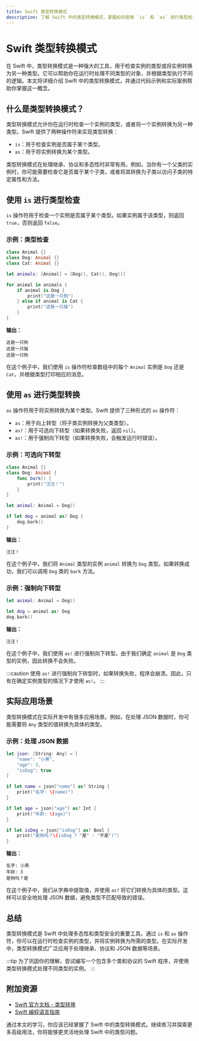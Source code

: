 ```yaml
---
title: Swift 类型转换模式
description: 了解 Swift 中的类型转换模式，掌握如何使用 `is` 和 `as` 进行类型检查和转换，并通过实际案例加深理解。
---
```


# Swift 类型转换模式

在 Swift 中，类型转换模式是一种强大的工具，用于检查实例的类型或将实例转换为另一种类型。它可以帮助你在运行时处理不同类型的对象，并根据类型执行不同的逻辑。本文将详细介绍 Swift 中的类型转换模式，并通过代码示例和实际案例帮助你掌握这一概念。

## 什么是类型转换模式？

类型转换模式允许你在运行时检查一个实例的类型，或者将一个实例转换为另一种类型。Swift 提供了两种操作符来实现类型转换：

- `is`：用于检查实例是否属于某个类型。
- `as`：用于将实例转换为某个类型。

类型转换模式在处理继承、协议和多态性时非常有用。例如，当你有一个父类的实例时，你可能需要检查它是否属于某个子类，或者将其转换为子类以访问子类的特定属性和方法。

## 使用 `is` 进行类型检查

`is` 操作符用于检查一个实例是否属于某个类型。如果实例属于该类型，则返回 `true`，否则返回 `false`。

### 示例：类型检查

```swift
class Animal {}
class Dog: Animal {}
class Cat: Animal {}

let animals: [Animal] = [Dog(), Cat(), Dog()]

for animal in animals {
    if animal is Dog {
        print("这是一只狗")
    } else if animal is Cat {
        print("这是一只猫")
    }
}
```

**输出：**
```
这是一只狗
这是一只猫
这是一只狗
```

在这个例子中，我们使用 `is` 操作符检查数组中的每个 `Animal` 实例是 `Dog` 还是 `Cat`，并根据类型打印相应的消息。

## 使用 `as` 进行类型转换

`as` 操作符用于将实例转换为某个类型。Swift 提供了三种形式的 `as` 操作符：

- `as`：用于向上转型（将子类实例转换为父类类型）。
- `as?`：用于可选向下转型（如果转换失败，返回 `nil`）。
- `as!`：用于强制向下转型（如果转换失败，会触发运行时错误）。

### 示例：可选向下转型

```swift
class Animal {}
class Dog: Animal {
    func bark() {
        print("汪汪！")
    }
}

let animal: Animal = Dog()

if let dog = animal as? Dog {
    dog.bark()
}
```

**输出：**
```
汪汪！
```

在这个例子中，我们将 `Animal` 类型的实例 `animal` 转换为 `Dog` 类型。如果转换成功，我们可以调用 `Dog` 类的 `bark` 方法。

### 示例：强制向下转型

```swift
let animal: Animal = Dog()

let dog = animal as! Dog
dog.bark()
```

**输出：**
```
汪汪！
```

在这个例子中，我们使用 `as!` 进行强制向下转型。由于我们确定 `animal` 是 `Dog` 类型的实例，因此转换不会失败。

:::caution
使用 `as!` 进行强制向下转型时，如果转换失败，程序会崩溃。因此，只有在确定实例类型的情况下才使用 `as!`。
:::

## 实际应用场景

类型转换模式在实际开发中有很多应用场景。例如，在处理 JSON 数据时，你可能需要将 `Any` 类型的值转换为具体的类型。

### 示例：处理 JSON 数据

```swift
let json: [String: Any] = [
    "name": "小黑",
    "age": 3,
    "isDog": true
]

if let name = json["name"] as? String {
    print("名字: \(name)")
}

if let age = json["age"] as? Int {
    print("年龄: \(age)")
}

if let isDog = json["isDog"] as? Bool {
    print("是狗吗？\(isDog ? "是" : "不是")")
}
```

**输出：**
```
名字: 小黑
年龄: 3
是狗吗？是
```

在这个例子中，我们从字典中提取值，并使用 `as?` 将它们转换为具体的类型。这样可以安全地处理 JSON 数据，避免类型不匹配导致的错误。

## 总结

类型转换模式是 Swift 中处理多态性和类型安全的重要工具。通过 `is` 和 `as` 操作符，你可以在运行时检查实例的类型，并将实例转换为所需的类型。在实际开发中，类型转换模式广泛应用于处理继承、协议和 JSON 数据等场景。

:::tip
为了巩固你的理解，尝试编写一个包含多个类和协议的 Swift 程序，并使用类型转换模式处理不同类型的实例。
:::

## 附加资源

- [Swift 官方文档 - 类型转换](https://docs.swift.org/swift-book/LanguageGuide/TypeCasting.html)
- [Swift 编程语言指南](https://docs.swift.org/swift-book/)

通过本文的学习，你应该已经掌握了 Swift 中的类型转换模式。继续练习并探索更多高级用法，你将能够更灵活地处理 Swift 中的类型问题。
